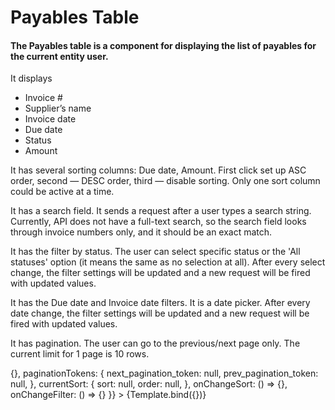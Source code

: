 
<Meta title="Payables Table" component={Table} />


# Payables Table

#### The Payables table is a component for displaying the list of payables for the current entity user.

It displays
- Invoice #
- Supplier’s name
- Invoice date
- Due date
- Status
- Amount

It has several sorting columns: Due date, Amount. First click set up ASC order, second — DESC order, third — disable sorting. Only one sort column could be active at a time.

It has a search field. It sends a request after a user types a search string. Currently, API does not have a full-text search, so the search field looks through invoice numbers only, and it should be an exact match.

It has the filter by status. The user can select specific status or the 'All statuses' option (it means the same as no selection at all). After every select change, the filter settings will be updated and a new request will be fired with updated values.

It has the Due date and Invoice date filters. It is a date picker. After every date change, the filter settings will be updated and a new request will be fired with updated values.

It has pagination. The user can go to the previous/next page only. The current limit for 1 page is 10 rows.

<Canvas>
  <Story
    name='Playground'
    args={{
      data: TestData,
      onRowClick: () => {},
      paginationTokens: {
        next_pagination_token: null,
        prev_pagination_token: null,
      },
      currentSort: {
        sort: null,
        order: null,
      },
      onChangeSort: () => {},
      onChangeFilter: () => {}
    }}
  >
    {Template.bind({})}
  </Story>
</Canvas>
